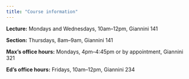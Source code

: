 ```yaml
---
title: "Course information"
---
```


__Lecture:__ Mondays and Wednesdays, 10am–12pm, Giannini 141

__Section:__ Thursdays, 8am–9am, Giannini 141

__Max's office hours:__ Mondays, 4pm–4:45pm or by appointment, Giannini 321

__Ed's office hours:__ Fridays, 10am–12pm, Giannini 234
